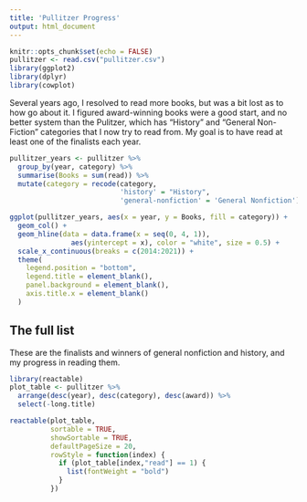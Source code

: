 ```yaml
---
title: 'Pullitzer Progress'
output: html_document
---
```


```r
knitr::opts_chunk$set(echo = FALSE)
pullitzer <- read.csv("pullitzer.csv")
library(ggplot2)
library(dplyr)
library(cowplot)
```


Several years ago, I resolved to read more books, but was a bit lost as to how go about it.
I figured award-winning books were a good start, and no better system than the Pulitzer, which
has "History" and "General Non-Fiction" categories that I now try to read from. My goal is to have
read at least one of the finalists each year.


```r

pullitzer_years <- pullitzer %>%
  group_by(year, category) %>%
  summarise(Books = sum(read)) %>%
  mutate(category = recode(category, 
                           'history' = "History",
                           'general-nonfiction' = 'General Nonfiction'))

ggplot(pullitzer_years, aes(x = year, y = Books, fill = category)) +
  geom_col() +
  geom_hline(data = data.frame(x = seq(0, 4, 1)),
               aes(yintercept = x), color = "white", size = 0.5) +
  scale_x_continuous(breaks = c(2014:2021)) +
  theme(
    legend.position = "bottom",
    legend.title = element_blank(),
    panel.background = element_blank(),
    axis.title.x = element_blank()
  )

```

## The full list

These are the finalists and winners of general nonfiction and history, and my progress in reading them.

```r
library(reactable)
plot_table <- pullitzer %>%
  arrange(desc(year), desc(category), desc(award)) %>%
  select(-long.title)

reactable(plot_table,
          sortable = TRUE,
          showSortable = TRUE,
          defaultPageSize = 20,
          rowStyle = function(index) {
            if (plot_table[index,"read"] == 1) {
              list(fontWeight = "bold")
            }
          })

```